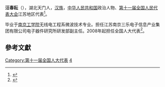 '''汪春耘'''（{{bd|1961年||}}），湖北天门人，[[汉族|汉族]]，[[中华人民共和国|中华人民共和国]]政治人物、[[第十一届全国人民代表大会|第十一届全国人民代表大会]]江苏地区代表<ref>{{cite web|author=新华网|title=第十一届全国人大代表|url=http://news.xinhuanet.com/ziliao/2008-03/03/content_7708230.htm?node=36628|publisher=新华网|accessdate=2014-01-07|archive-date=2014-01-10|archive-url=https://web.archive.org/web/20140110211415/http://news.xinhuanet.com/ziliao/2008-03/03/content_7708230.htm?node=36628|dead-url=no}}</ref>。

毕业于[[南京工学院|南京工学院]]无线电工程系微波技术专业。担任江苏南京三乐电子信息产业集团有限公司电子器件研究所研发部副主任。2008年起担任全国人大代表<ref>{{cite news|title=全国人大代表信息-汪春耘|url= http://210.82.31.1:8084/delegate/viewDelegate.action?dbid=110756|accessdate=2013-04-05|newspaper=全国人大网|archive-url=https://web.archive.org/web/20140321070129/http://www.npc.gov.cn/delegate/viewDelegate.action?dbid=110756|archive-date=2014-03-21|dead-url=yes}}</ref>。

==參考文獻==
{{reflist}}
[[Category:第十一届全国人大代表|Category:第十一届全国人大代表]]
[[Category:东南大学校友|4]]
